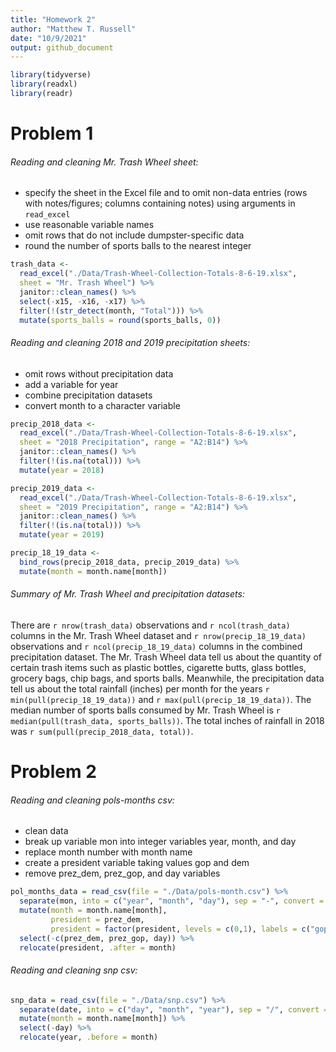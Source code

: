 ```yaml
---
title: "Homework 2"
author: "Matthew T. Russell"
date: "10/9/2021"
output: github_document
---
```


```r
library(tidyverse)
library(readxl)
library(readr)
```

# Problem 1

###### Reading and cleaning Mr. Trash Wheel sheet:
* specify the sheet in the Excel file and to omit non-data entries
(rows with notes/figures; columns containing notes) using arguments in `read_excel`
* use reasonable variable names
* omit rows that do not include dumpster-specific data
* round the number of sports balls to the nearest integer

```r

trash_data <- 
  read_excel("./Data/Trash-Wheel-Collection-Totals-8-6-19.xlsx", 
  sheet = "Mr. Trash Wheel") %>% 
  janitor::clean_names() %>% 
  select(-x15, -x16, -x17) %>% 
  filter(!(str_detect(month, "Total"))) %>% 
  mutate(sports_balls = round(sports_balls, 0))

```

###### Reading and cleaning 2018 and 2019 precipitation sheets:
* omit rows without precipitation data
* add a variable for year
* combine precipitation datasets
* convert month to a character variable

```r

precip_2018_data <- 
  read_excel("./Data/Trash-Wheel-Collection-Totals-8-6-19.xlsx", 
  sheet = "2018 Precipitation", range = "A2:B14") %>% 
  janitor::clean_names() %>% 
  filter(!(is.na(total))) %>% 
  mutate(year = 2018)

precip_2019_data <- 
  read_excel("./Data/Trash-Wheel-Collection-Totals-8-6-19.xlsx", 
  sheet = "2019 Precipitation", range = "A2:B14") %>%
  janitor::clean_names() %>% 
  filter(!(is.na(total))) %>% 
  mutate(year = 2019)

precip_18_19_data <-
  bind_rows(precip_2018_data, precip_2019_data) %>% 
  mutate(month = month.name[month])
```

###### Summary of Mr. Trash Wheel and precipitation datasets:

There are `r nrow(trash_data)` observations and `r ncol(trash_data)` columns in the Mr. Trash Wheel dataset and `r nrow(precip_18_19_data)` observations and `r ncol(precip_18_19_data)` columns in the combined precipitation dataset. The Mr. Trash Wheel data tell us about the quantity of certain trash items such as plastic bottles, cigarette butts, glass bottles, grocery bags, chip bags, and sports balls. Meanwhile, the precipitation data tell us about the total rainfall (inches) per month for the years `r min(pull(precip_18_19_data))` and `r max(pull(precip_18_19_data))`. The median number of sports balls consumed by Mr. Trash Wheel is `r median(pull(trash_data, sports_balls))`. The total inches of rainfall in 2018 was `r sum(pull(precip_2018_data, total))`.

# Problem 2

###### Reading and cleaning pols-months csv:
* clean data
* break up variable mon into integer variables year, month, and day
* replace month number with month name
* create a president variable taking values gop and dem
* remove prez_dem, prez_gop, and day variables

```r

pol_months_data = read_csv(file = "./Data/pols-month.csv") %>% 
  separate(mon, into = c("year", "month", "day"), sep = "-", convert = T) %>% 
  mutate(month = month.name[month], 
         president = prez_dem, 
         president = factor(president, levels = c(0,1), labels = c("gop", "dem"))) %>% 
  select(-c(prez_dem, prez_gop, day)) %>% 
  relocate(president, .after = month)

```

###### Reading and cleaning snp csv:

```r

snp_data = read_csv(file = "./Data/snp.csv") %>% 
  separate(date, into = c("day", "month", "year"), sep = "/", convert = T) %>% 
  mutate(month = month.name[month]) %>% 
  select(-day) %>% 
  relocate(year, .before = month)

```
